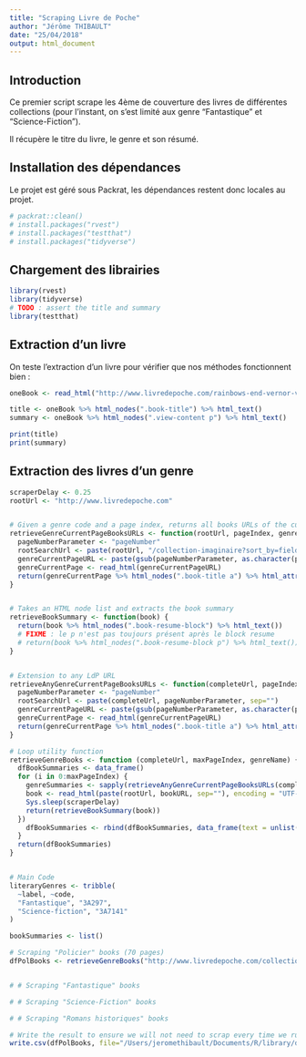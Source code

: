 ```yaml
---
title: "Scraping Livre de Poche"
author: "Jérôme THIBAULT"
date: "25/04/2018"
output: html_document
---
```


## Introduction
Ce premier script scrape les 4ème de couverture des livres de différentes collections (pour l'instant, on s'est limité aux genre "Fantastique" et "Science-Fiction").

Il récupère le titre du livre, le genre et son résumé.


## Installation des dépendances
Le projet est géré sous Packrat, les dépendances restent donc locales au projet.

```r
# packrat::clean()
# install.packages("rvest")
# install.packages("testthat")
# install.packages("tidyverse")
```

## Chargement des librairies

```r
library(rvest)
library(tidyverse)
# TODO : assert the title and summary
library(testthat)
```

## Extraction d'un livre
On teste l'extraction d'un livre pour vérifier que nos méthodes fonctionnent bien :
```r

oneBook <- read_html("http://www.livredepoche.com/rainbows-end-vernor-vinge-9782253159933")

title <- oneBook %>% html_nodes(".book-title") %>% html_text()
summary <- oneBook %>% html_nodes(".view-content p") %>% html_text()

print(title)
print(summary)

```


## Extraction des livres d'un genre

```r
scraperDelay <- 0.25
rootUrl <- "http://www.livredepoche.com"


# Given a genre code and a page index, returns all books URLs of the current page
retrieveGenreCurrentPageBooksURLs <- function(rootUrl, pageIndex, genreCode) {
  pageNumberParameter <- "pageNumber"
  rootSearchUrl <- paste(rootUrl, "/collection-imaginaire?sort_by=field_book_publication_date&sort_order=DESC&page=", pageNumberParameter, "&f[0]=field_book_collection%3A10489&f[1]=field_tags%", sep="")
  genreCurrentPageURL <- paste(gsub(pageNumberParameter, as.character(pageIndex), rootSearchUrl), genreCode, sep="")
  genreCurrentPage <- read_html(genreCurrentPageURL)
  return(genreCurrentPage %>% html_nodes(".book-title a") %>% html_attr("href"))
}


# Takes an HTML node list and extracts the book summary
retrieveBookSummary <- function(book) {
  return(book %>% html_nodes(".book-resume-block") %>% html_text())
  # FIXME : le p n'est pas toujours présent après le block resume
  # return(book %>% html_nodes(".book-resume-block p") %>% html_text())
}


# Extension to any LdP URL
retrieveAnyGenreCurrentPageBooksURLs <- function(completeUrl, pageIndex) {
  pageNumberParameter <- "pageNumber"
  rootSearchUrl <- paste(completeUrl, pageNumberParameter, sep="")
  genreCurrentPageURL <- paste(gsub(pageNumberParameter, as.character(pageIndex), rootSearchUrl), sep="")
  genreCurrentPage <- read_html(genreCurrentPageURL)
  return(genreCurrentPage %>% html_nodes(".book-title a") %>% html_attr("href"))
}

# Loop utility function
retrieveGenreBooks <- function (completeUrl, maxPageIndex, genreName) {
  dfBookSummaries <- data_frame()
  for (i in 0:maxPageIndex) {
    genreSummaries <- sapply(retrieveAnyGenreCurrentPageBooksURLs(completeUrl, i), function(bookURL) {
    book <- read_html(paste(rootUrl, bookURL, sep=""), encoding = "UTF-8")
    Sys.sleep(scraperDelay)
    return(retrieveBookSummary(book))
  })
    dfBookSummaries <- rbind(dfBookSummaries, data_frame(text = unlist(genreSummaries),genre=c(rep(genreName, length(genreSummaries)))))
  }
  return(dfBookSummaries)
}


# Main Code
literaryGenres <- tribble(
  ~label, ~code,
  "Fantastique", "3A297",
  "Science-fiction", "3A7141"
)

bookSummaries <- list()

# Scraping "Policier" books (70 pages)
dfPolBooks <- retrieveGenreBooks("http://www.livredepoche.com/collection-policiers?sort_by=field_book_publication_date&sort_order=DESC&f[0]=field_tags%3A5722&page=", 70, "Policier")


# # Scraping "Fantastique" books

# # Scraping "Science-Fiction" books

# # Scraping "Romans historiques" books

# Write the result to ensure we will not need to scrap every time we run the project
write.csv(dfPolBooks, file="/Users/jeromethibault/Documents/R/library/dfPolBooks.csv")
```

